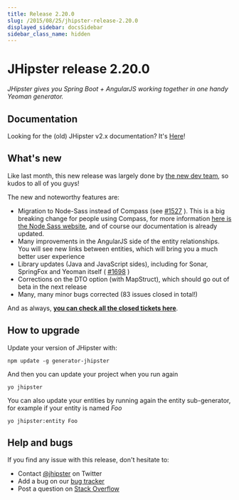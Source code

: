 ```yaml
---
title: Release 2.20.0
slug: /2015/08/25/jhipster-release-2.20.0
displayed_sidebar: docsSidebar
sidebar_class_name: hidden
---
```


JHipster release 2.20.0
==================

*JHipster gives you Spring Boot + AngularJS working together in one handy Yeoman generator.*

Documentation
----------

Looking for the (old) JHipster v2.x documentation? It's [Here](/documentation-archive)!

What's new
----------

Like last month, this new release was largely done by [the new dev team](/team/), so kudos to all of you guys!

The new and noteworthy features are:

- Migration to Node-Sass instead of Compass (see [#1527](https://github.com/jhipster/generator-jhipster/issues/1527) ). This is a big breaking change for people using Compass, for more information [here is the Node Sass website](https://www.npmjs.com/package/node-sass), and of course our documentation is already updated.
- Many improvements in the AngularJS side of the entity relationships. You will see new links between entities, which will bring you a much better user experience
- Library updates (Java and JavaScript sides), including for Sonar, SpringFox and Yeoman itself ( [#1698](https://github.com/jhipster/generator-jhipster/issues/1698) )
- Corrections on the DTO option (with MapStruct), which should go out of beta in the next release
- Many, many minor bugs corrected (83 issues closed in total!)

And as always, __[you can check all the closed tickets here](https://github.com/jhipster/generator-jhipster/issues?q=milestone%3A2.20.0+is%3Aclosed)__.

How to upgrade
------------

Update your version of JHipster with:

```
npm update -g generator-jhipster
```

And then you can update your project when you run again

```
yo jhipster
```

You can also update your entities by running again the entity sub-generator, for example if your entity is named _Foo_

```
yo jhipster:entity Foo
```

Help and bugs
--------------

If you find any issue with this release, don't hesitate to:

- Contact [@jhipster](https://twitter.com/jhipster) on Twitter
- Add a bug on our [bug tracker](https://github.com/jhipster/generator-jhipster/issues?state=open)
- Post a question on [Stack Overflow](http://stackoverflow.com/tags/jhipster/info)
